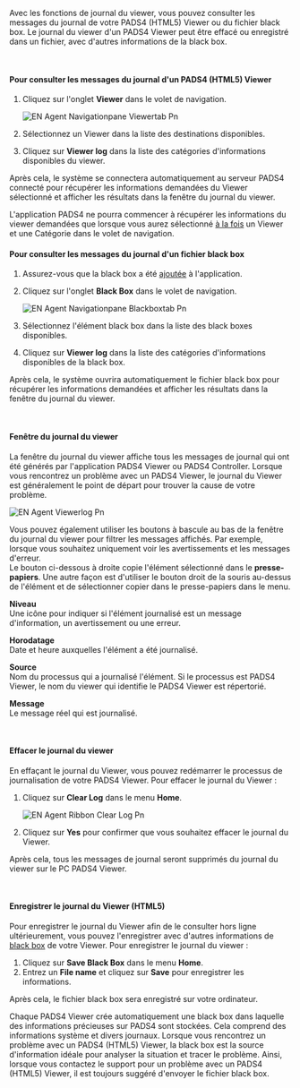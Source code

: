 Avec les fonctions de journal du viewer, vous pouvez consulter les messages du journal de votre PADS4 (HTML5) Viewer ou du fichier black box. Le journal du viewer d'un PADS4 Viewer peut être effacé ou enregistré dans un fichier, avec d'autres informations de la black box.

 

#### **Pour consulter les messages du journal d'un PADS4 (HTML5) Viewer**

1. Cliquez sur l'onglet **Viewer** dans le volet de navigation.

   ![EN Agent Navigationpane Viewertab Pn](/images/digital-signage/windows-applications/agent/remote-management-and-monitoring/EN-Agent-Navigationpane-Viewertab.png)
2. Sélectionnez un Viewer dans la liste des destinations disponibles.
3. Cliquez sur **Viewer log** dans la liste des catégories d'informations disponibles du viewer.

Après cela, le système se connectera automatiquement au serveur PADS4 connecté pour récupérer les informations demandées du Viewer sélectionné et afficher les résultats dans la fenêtre du journal du viewer.

<Warning>
  L'application PADS4 ne pourra commencer à récupérer les informations du viewer demandées que lorsque vous aurez sélectionné <u>à la fois</u> un Viewer et une Catégorie dans le volet de navigation.
</Warning>

#### **Pour consulter les messages du journal d'un fichier black box**

1. Assurez-vous que la black box a été [ajoutée](https://pads4documentation.blob.core.windows.net/agent/Content/Main%20Window/Navigation%20pane.htm) à l'application.
2. Cliquez sur l'onglet **Black Box** dans le volet de navigation.

   ![EN Agent Navigationpane Blackboxtab Pn](/images/digital-signage/windows-applications/agent/remote-management-and-monitoring/EN-Agent-Navigationpane-Blackboxtab.png)
3. Sélectionnez l'élément black box dans la liste des black boxes disponibles.
4. Cliquez sur **Viewer log** dans la liste des catégories d'informations disponibles de la black box.

Après cela, le système ouvrira automatiquement le fichier black box pour récupérer les informations demandées et afficher les résultats dans la fenêtre du journal du viewer.

 

#### **Fenêtre du journal du viewer**

La fenêtre du journal du viewer affiche tous les messages de journal qui ont été générés par l'application PADS4 Viewer ou PADS4 Controller. Lorsque vous rencontrez un problème avec un PADS4 Viewer, le journal du Viewer est généralement le point de départ pour trouver la cause de votre problème.

![EN Agent Viewerlog Pn](/images/digital-signage/windows-applications/agent/remote-management-and-monitoring/EN-Agent-Viewerlog.png)

Vous pouvez également utiliser les boutons à bascule au bas de la fenêtre du journal du viewer pour filtrer les messages affichés. Par exemple, lorsque vous souhaitez uniquement voir les avertissements et les messages d'erreur.\
Le bouton ci-dessous à droite copie l'élément sélectionné dans le **presse-papiers**. Une autre façon est d'utiliser le bouton droit de la souris au-dessus de l'élément et de sélectionner copier dans le presse-papiers dans le menu.

**Niveau**\
Une icône pour indiquer si l'élément journalisé est un message d'information, un avertissement ou une erreur.

**Horodatage**\
Date et heure auxquelles l'élément a été journalisé.

**Source**\
Nom du processus qui a journalisé l'élément. Si le processus est PADS4 Viewer, le nom du viewer qui identifie le PADS4 Viewer est répertorié.

**Message**\
Le message réel qui est journalisé.

 

#### **Effacer le journal du viewer**

En effaçant le journal du Viewer, vous pouvez redémarrer le processus de journalisation de votre PADS4 Viewer. Pour effacer le journal du Viewer :

1. Cliquez sur **Clear Log** dans le menu **Home**.

   ![EN Agent Ribbon Clear Log Pn](/images/digital-signage/windows-applications/agent/remote-management-and-monitoring/EN-Agent-Ribbon-ClearLog.png)
2. Cliquez sur **Yes** pour confirmer que vous souhaitez effacer le journal du Viewer.

Après cela, tous les messages de journal seront supprimés du journal du viewer sur le PC PADS4 Viewer.

 

#### **Enregistrer le journal du Viewer (HTML5)**

Pour enregistrer le journal du Viewer afin de le consulter hors ligne ultérieurement, vous pouvez l'enregistrer avec d'autres informations de [black box](https://pads4documentation.blob.core.windows.net/agent/Content/Main%20Window/Navigation%20pane.htm) de votre Viewer. Pour enregistrer le journal du viewer :

1. Cliquez sur **Save Black Box** dans le menu **Home**.
2. Entrez un **File name** et cliquez sur **Save** pour enregistrer les informations.

Après cela, le fichier black box sera enregistré sur votre ordinateur.

<Tip>
  Chaque PADS4 Viewer crée automatiquement une black box dans laquelle des informations précieuses sur PADS4 sont stockées. Cela comprend des informations système et divers journaux. Lorsque vous rencontrez un problème avec un PADS4 (HTML5) Viewer, la black box est la source d'information idéale pour analyser la situation et tracer le problème. Ainsi, lorsque vous contactez le support pour un problème avec un PADS4 (HTML5) Viewer, il est toujours suggéré d'envoyer le fichier black box.
</Tip>
